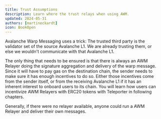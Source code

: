 ```yaml
---
title: Trust Assumptions
description: Learn where the trust relays when using AWM.
updated: 2024-05-31
authors: [martineckardt]
icon: BookOpen
---
```


Avalanche Warp Messaging uses a trick: The trusted third party is the validator set of the source Avalanche L1. We are already trusting them, or else we wouldn't communicate with that Avalanche L1. 

The only thing that needs to be ensured is that there is always an AWM Relayer doing the signature aggregation and delivery of the warp message. Since it will have to pay gas on the destination chain, the sender needs to make sure it has enough incentives to do so. Either those incentives come from the sender itself, or from the receiving Avalanche L1 if it has an inherent interest to onboard users to its chain. You will learn how users can incentivize AWM Relayers with ERC20 tokens with Teleporter in following chapters. 

Generally, if there were no relayer available, anyone could run a AWM Relayer and deliver their own messages.